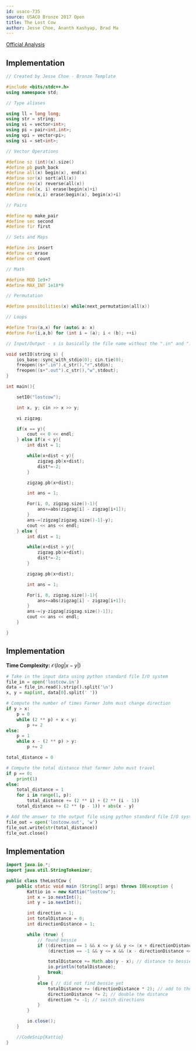```yaml
---
id: usaco-735
source: USACO Bronze 2017 Open
title: The Lost Cow
author: Jesse Choe, Ananth Kashyap, Brad Ma
---
```


[Official Analysis](http://www.usaco.org/current/data/sol_lostcow_bronze_open17.html)

<LanguageSection>
<CPPSection>

## Implementation

```cpp
// Created by Jesse Choe - Bronze Template

#include <bits/stdc++.h>
using namespace std;

// Type aliases

using ll = long long;
using str = string;
using vi = vector<int>;
using pi = pair<int,int>;
using vpi = vector<pi>;
using si = set<int>;

// Vector Operations

#define sz (int)(x).size()
#define pb push_back
#define all(x) begin(x), end(x)
#define sor(x) sort(all(x))
#define rev(x) reverse(all(x))
#define del(x, i) erase(begin(x)+i)
#define rem(x,i) erase(begin(x), begin(x)+i)

// Pairs

#define mp make_pair
#define sec second
#define fir first

// Sets and Maps

#define ins insert
#define ez erase
#define cnt count

// Math

#define MOD 1e9+7
#define MAX_INT 1e18*9

// Permutation

#define possibilities(x) while(next_permutation(all(x))

// Loops

#define Trav(a,x) for (auto& a: x)
#define For(i,a,b) for (int i = (a); i < (b); ++i)

// Input/Output - s is basically the file name without the ".in" and ".out"

void setIO(string s) {
	ios_base::sync_with_stdio(0); cin.tie(0);
	freopen((s+".in").c_str(),"r",stdin);
	freopen((s+".out").c_str(),"w",stdout);
}

int main(){

	setIO("lostcow");

	int x, y; cin >> x >> y;

	vi zigzag;

	if(x == y){
		cout << 0 << endl;
	} else if(x < y){
		int dist = 1;

		while(x+dist < y){
			zigzag.pb(x+dist);
			dist*=-2;
		}

		zigzag.pb(x+dist);

		int ans = 1;

		For(i, 0, zigzag.size()-1){
			ans+=abs(zigzag[i] - zigzag[i+1]);
		}
		ans-=(zigzag[zigzag.size()-1]-y);
		cout << ans << endl;
	} else {
		int dist = 1;

		while(x+dist > y){
			zigzag.pb(x+dist);
			dist*=-2;
		}

		zigzag.pb(x+dist);

		int ans = 1;

		For(i, 0, zigzag.size()-1){
			ans+=abs(zigzag[i] - zigzag[i+1]);
		}
		ans-=(y-zigzag[zigzag.size()-1]);
		cout << ans << endl;
	}

}

```

</CPPSection>

<PySection>

## Implementation

**Time Complexity:** $\mathcal{O}(log|x-y|)$

```py
# Take in the input data using python standard file I/O system
file_in = open('lostcow.in')
data = file_in.read().strip().split('\n')
x, y = map(int, data[0].split(' '))

# Compute the number of times Farmer John must change direction
if y > x:
	p = 0
	while (2 ** p) + x < y:
		p += 2
else:
	p = 1
	while x - (2 ** p) > y:
		p += 2

total_distance = 0

# Compute the total distance that farmer John must travel
if p == 0:
	print(1)
else:
	total_distance = 1
	for i in range(1, p):
		total_distance += (2 ** i) + (2 ** (i - 1))
	total_distance += (2 ** (p - 1)) + abs(x - y)

# Add the answer to the output file using python standard file I/O system
file_out = open('lostcow.out', 'w')
file_out.write(str(total_distance))
file_out.close()
```

</PySection>
	
<JavaSection>
	
## Implementation

```java
import java.io.*;
import java.util.StringTokenizer;

public class theLostCow {
	public static void main (String[] args) throws IOException {
		Kattio io = new Kattio("lostcow");
		int x = io.nextInt();
		int y = io.nextInt();

		int direction = 1;
		int totalDistance = 0;
		int directionDistance = 1;

		while (true) {
			// found bessie
			if ((direction == 1 && x <= y && y <= (x + directionDistance)) ||
				(direction == -1 && y <= x && (x - directionDistance <= y))) {

				totalDistance += Math.abs(y - x); // distance to bessie from original position
				io.println(totalDistance);
				break;
			}
			else { // did not find bessie yet
				totalDistance += (directionDistance * 2); // add to the distance count
				directionDistance *= 2; // double the distance
				direction *= -1; // switch directions
			}
		}

		io.close();
	}

	//CodeSnip{Kattio}
}

```
</JavaSection>
	
</LanguageSection>
